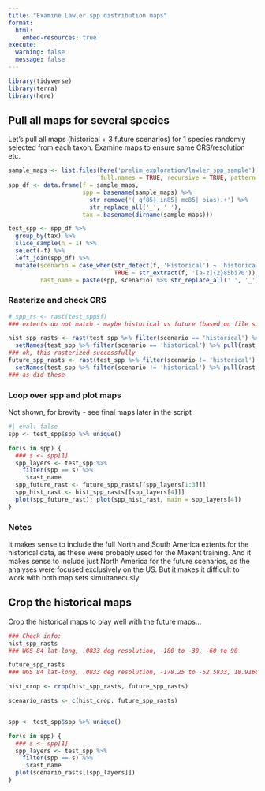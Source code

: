 ```yaml
---
title: "Examine Lawler spp distribution maps"
format: 
  html:
    embed-resources: true
execute:
  warning: false
  message: false
---
```


```r
library(tidyverse)
library(terra)
library(here)
```

## Pull all maps for several species

Let's pull all maps (historical + 3 future scenarios) for 1 species randomly selected from each taxon.  Examine maps to ensure same CRS/resolution etc.

```r
sample_maps <- list.files(here('prelim_exploration/lawler_spp_sample'), 
                          full.names = TRUE, recursive = TRUE, pattern = '.tif')
spp_df <- data.frame(f = sample_maps,
                     spp = basename(sample_maps) %>%
                       str_remove('(_gf85|_in85|_mc85|_bias).+') %>%
                       str_replace_all('_', ' '),
                     tax = basename(dirname(sample_maps)))

test_spp <- spp_df %>% 
  group_by(tax) %>% 
  slice_sample(n = 1) %>%
  select(-f) %>%
  left_join(spp_df) %>%
  mutate(scenario = case_when(str_detect(f, 'Historical') ~ 'historical',
                              TRUE ~ str_extract(f, '[a-z]{2}85bi70')),
         rast_name = paste(spp, scenario) %>% str_replace_all(' ', '_'))
```

### Rasterize and check CRS

```r
# spp_rs <- rast(test_spp$f)
### extents do not match - maybe historical vs future (based on file size)?

hist_spp_rasts <- rast(test_spp %>% filter(scenario == 'historical') %>% pull(f)) %>%
  setNames(test_spp %>% filter(scenario == 'historical') %>% pull(rast_name))
### ok, this rasterized successfully
future_spp_rasts <- rast(test_spp %>% filter(scenario != 'historical') %>% pull(f)) %>%
  setNames(test_spp %>% filter(scenario != 'historical') %>% pull(rast_name))
### as did these
```


### Loop over spp and plot maps

Not shown, for brevity - see final maps later in the script

```r
#| eval: false
spp <- test_spp$spp %>% unique()

for(s in spp) {
  ### s <- spp[1]
  spp_layers <- test_spp %>%
    filter(spp == s) %>%
    .$rast_name
  spp_future_rast <- future_spp_rasts[[spp_layers[1:3]]]
  spp_hist_rast <- hist_spp_rasts[[spp_layers[4]]]
  plot(spp_future_rast); plot(spp_hist_rast, main = spp_layers[4])
}
```

### Notes

It makes sense to include the full North and South America extents for the historical data, as these were probably used for the Maxent training.  And it makes sense to include just North America for the future scenarios, as the analyses were focused exclusively on the US.  But it makes it difficult to work with both map sets simultaneously.

## Crop the historical maps

Crop the historical maps to play well with the future maps...

```r
### Check info:
hist_spp_rasts
### WGS 84 lat-long, .0833 deg resolution, -180 to -30, -60 to 90

future_spp_rasts
### WGS 84 lat-long, .0833 deg resolution, -178.25 to -52.5833, 18.91667 to 83.1667

hist_crop <- crop(hist_spp_rasts, future_spp_rasts)

scenario_rasts <- c(hist_crop, future_spp_rasts)


spp <- test_spp$spp %>% unique()

for(s in spp) {
  ### s <- spp[1]
  spp_layers <- test_spp %>%
    filter(spp == s) %>%
    .$rast_name
  plot(scenario_rasts[[spp_layers]])
}
```
